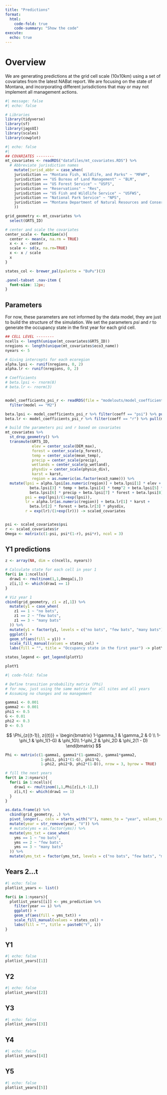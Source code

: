 ```yaml
---
title: "Predictions"
format:
  html:
    code-fold: true
    code-summary: "Show the code"
execute: 
  echo: true
---
```


# Overview 

We are generating predictions at the grid cell scale (10x10km) using a set of covariates from the latest NABat report. We are focusing on the state of Montana, and incorporating different jurisdictions that may or may not implement all management actions. 


```r
#| message: false
#| echo: false

# Libraries
library(tidyverse)
library(sf)
library(jagsUI)
library(scales)
library(cowplot)
```

```r
#| echo: false
#| 
## COVARIATES --------
mt_covariates <- readRDS("datafiles/mt_covariates.RDS") %>% 
  # Abbreviate jurisdiction names
    mutate(jurisd_abbr = case_when(
    jurisdiction == "Montana Fish, Wildlife, and Parks" ~ "MFWP",
    jurisdiction == "US Bureau of Land Management" ~ "BLM",
    jurisdiction == "US Forest Service" ~ "USFS",
    jurisdiction == "Reservations" ~ "Res",
    jurisdiction == "US Fish and Wildlife Service" ~ "USFWS",
    jurisdiction == "National Park Service" ~ "NPS",
    jurisdiction == "Montana Department of Natural Resources and Conservation" ~ "DNRC"
    ))

grid_geometry <- mt_covariates %>% 
  select(GRTS_ID)

# center and scale the covariates
center_scale <- function(x){
  center <- mean(x, na.rm = TRUE)
  x <- x - center
  scale <- sd(x, na.rm=TRUE)
  x <- x / scale
  x
}

states_col <- brewer_pal(palette = "BuPu")(3)

```

```css
.panel-tabset .nav-item {
  font-size: 12px;
}
```



## Parameters 

For now, these parameters are not informed by the data model, they are just to build the structure of the simulation. We set the parameters $psi$ and $r$ to generate the occupancy state in the first year for each grid cell. 

```r

## CELL LEVEL --------
ncells <- length(unique(mt_covariates$GRTS_ID))
nregions <- length(unique(mt_covariates$eco3_name))
nyears <- 5

# Giving intercepts for each ecoregion
alpha.lpsi <- runif(nregions, 0, 2)
alpha.lr <- runif(nregions, 0, 2)

# Coefficients
# beta.lpsi <- rnorm(8)
# beta.lr <- rnorm(3)


model_coefficients_psi_r <- readRDS(file = "modelouts/model_coefficients_psi_r.RDS") %>% 
  filter(model == "M2")

beta.lpsi <- model_coefficients_psi_r %>% filter(coeff == "psi") %>% pull(means)
beta.lr <- model_coefficients_psi_r %>% filter(coeff == "r") %>% pull(means)

# build the parameters psi and r based on covariates
mt_covariates %>% 
  st_drop_geometry() %>% 
  transmute(GRTS_ID,
            elev = center_scale(DEM_max),
            forest = center_scale(p_forest),
            temp = center_scale(mean_temp),
            precip = center_scale(precip),
            wetlands = center_scale(p_wetland),
            physdiv = center_scale(physio_div),
            karst = karst,
            region = as.numeric(as.factor(eco3_name))) %>% 
  mutate(lpsi = alpha.lpsi[as.numeric(region)] + beta.lpsi[1] * elev + beta.lpsi[2] * elev^2 +
           beta.lpsi[3] * temp + beta.lpsi[4] * temp^2 + beta.lpsi[5] * physdiv +
           beta.lpsi[6] * precip + beta.lpsi[7] * forest + beta.lpsi[8] * wetlands,
         psi = exp(lpsi)/(1+exp(lpsi)),
         lr = alpha.lr[as.numeric(region)] + beta.lr[1] * karst +
           beta.lr[2] * forest + beta.lr[3] * physdiv,
         r = exp(lr)/(1+exp(lr))) -> scaled_covariates


psi <- scaled_covariates$psi
r <- scaled_covariates$r
Omega <- matrix(c(1-psi, psi*(1-r), psi*r), ncol = 3)
```


## Y1 predictions 

```r
z <- array(NA, dim = c(ncells, nyears))

# Calculate state for each cell in year 1
for(i in 1:ncells){
  draw1 <- rmultinom(1,1,Omega[i,])
  z[i,1] <- which(draw1 == 1)
}

# Viz year 1
cbind(grid_geometry, z1 = z[,1]) %>% 
  mutate(y1 = case_when(
    z1 == 1 ~ "no bats",
    z1 == 2 ~ "few bats",
    z1 == 3 ~ "many bats"
  )) %>% 
  mutate(y1 = factor(y1, levels = c("no bats", "few bats", "many bats"))) %>% 
  ggplot() +
  geom_sf(aes(fill = y1)) +
  scale_fill_manual(values = states_col) +
  labs(fill = "", title = "Occupancy state in the first year") -> plotY1

states_legend <- get_legend(plotY1)

plotY1
```

```r
#| code-fold: false

# Define transition probability matrix (Phi)
# for now, just using the same matrix for all sites and all years
# Assuming no changes and no management

gamma1 <- 0.001
gamma2 <- 0.001
phi1 <- 0.5
G <- 0.01
phi2 <- 0.3
D <- 0.5

```

:::{.column-margin}
$$
\Phi_{z{(t-1)}, z{(t)}} =  \begin{bmatrix}
                                1-\gamma_1 & \gamma_2 & 0 \\
                                1-\phi_1 & \phi_1(1-G) &  \phi_1G\\
                                1-\phi_2 & \phi_2D & \phi_2(1 - D)
                                \end{bmatrix}
$$
:::


```r

Phi <- matrix(c(1-gamma1, gamma1*(1-gamma2), gamma1*gamma2,
                1-phi1, phi1*(1-G), phi1*G,
                1-phi2, phi2*D, phi2*(1-D)), nrow = 3, byrow = TRUE)

# fill the next years
for(t in 2:nyears){
  for(i in 1:ncells){
    draw1 <- rmultinom(1,1,Phi[z[i,t-1],])
    z[i,t] <- which(draw1 == 1)
  }
}

as.data.frame(z) %>% 
  cbind(grid_geometry, .) %>% 
  pivot_longer(., cols = starts_with("V"), names_to = "year", values_to = "yms") %>% 
  mutate(year = str_remove(year, "V")) %>% 
  # mutate(yms = as.factor(yms)) %>% 
  mutate(yms_txt = case_when(
    yms == 1 ~ "no bats",
    yms == 2 ~ "few bats",
    yms == 3 ~ "many bats"
  )) %>% 
  mutate(yms_txt = factor(yms_txt, levels = c("no bats", "few bats", "many bats"))) -> yms_prediction
```


## Years 2...t

```r
#| echo: false
plotlist_years <- list()

for(i in 1:nyears){
  plotlist_years[[i]] <- yms_prediction %>% 
    filter(year == i) %>% 
    ggplot() +
    geom_sf(aes(fill = yms_txt)) +
    scale_fill_manual(values = states_col) +
    labs(fill = "", title = paste0("Y", i))
}

```


::: {.panel-tabset}

## Y1
```r
#| echo: false
plotlist_years[[1]]
```

## Y2
```r
#| echo: false
plotlist_years[[2]]
```

## Y3
```r
#| echo: false
plotlist_years[[3]]
```

## Y4
```r
#| echo: false
plotlist_years[[4]]
```

## Y5
```r
#| echo: false
plotlist_years[[5]]
```

:::




